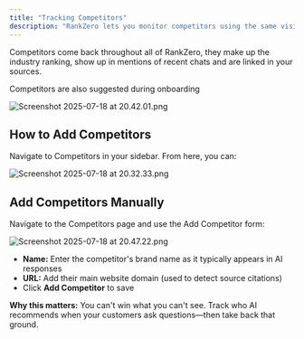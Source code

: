 ```yaml
---
title: "Tracking Competitors"
description: "RankZero lets you monitor competitors using the same visibility metrics, so you can see who AI is promoting alongside (or instead of) you."
---
```


Competitors come back throughout all of RankZero, they make up the industry ranking, show up in mentions of recent chats and are linked in your sources.

<Info>
  Competitors are also suggested during onboarding
</Info>

![Screenshot 2025-07-18 at 20.42.01.png](/images/Screenshot2025-07-18at20.42.01.png)

## How to Add Competitors

Navigate to Competitors in your sidebar. From here, you can:

![Screenshot 2025-07-18 at 20.32.33.png](/images/Screenshot2025-07-18at20.32.33.png)

## Add Competitors Manually

Navigate to the Competitors page and use the Add Competitor form:

![Screenshot 2025-07-18 at 20.47.22.png](/images/Screenshot2025-07-18at20.47.22.png)

- **Name:** Enter the competitor's brand name as it typically appears in AI responses
- **URL:** Add their main website domain (used to detect source citations)
- Click **Add Competitor** to save

**Why this matters:** You can't win what you can't see. Track who AI recommends when your customers ask questions—then take back that ground.